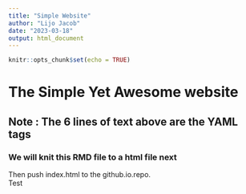 ```yaml
---
title: "Simple Website"
author: "Lijo Jacob"
date: "2023-03-18"
output: html_document
---
```


```r
knitr::opts_chunk$set(echo = TRUE)
```

# The Simple Yet Awesome website
## Note : The 6 lines of text above are the YAML tags
### We will knit this RMD file to a html file next
Then push index.html to the github.io.repo.  
Test